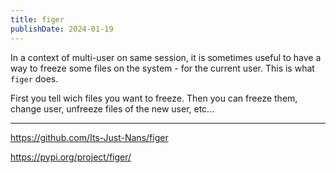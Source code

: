 ```yaml
---
title: figer
publishDate: 2024-01-19
---
```


In a context of multi-user on same session, it is sometimes useful to have a way to freeze some files on the system - for the current user. This is what `figer` does.

First you tell wich files you want to freeze. Then you can freeze them, change user, unfreeze files of the new user, etc...


---

https://github.com/Its-Just-Nans/figer

https://pypi.org/project/figer/